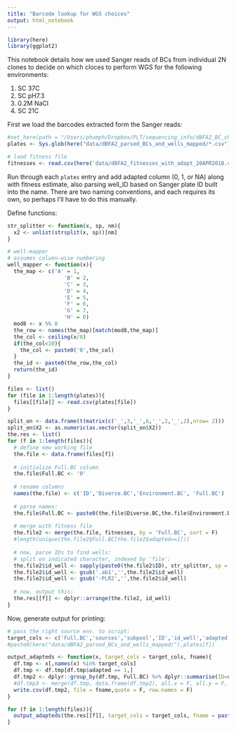 ```yaml
---
title: "Barcode lookup for WGS choices"
output: html_notebook
---
```


```r
library(here)
library(ggplot2)
```

This notebook details how we used Sanger reads of BCs from individual 2N clones to decide on which cloces to perform WGS for the following environments:

1. SC 37C
2. SC pH7.3
3. 0.2M NaCl
4. SC 21C

First we load the barcodes extracted form the Sanger reads:
```r
#set_here(path = "/Users/phumph/Dropbox/PLT/sequencing_info/dBFA2_BC_checks_for_WGS/parsed_BCs_and_wells_mapped/")
plates <- Sys.glob(here("data/dBFA2_parsed_BCs_and_wells_mapped/*.csv"))

# laod fitness file
fitnesses <- read.csv(here('data/dBFA2_fitnesses_with_adapt_20APR2018.csv'))
```

Run through each `plates` entry and add adapted column (0, 1, or NA) along with fitness estimate, also parsing well_ID based on Sanger plate ID built into the name. There are two naming conventions, and each requires its own, so perhaps I'll have to do this manually.

Define functions:
```r
str_splitter <- function(x, sp, nm){
  x2 <- unlist(strsplit(x, sp))[nm]
}

# well-mapper
# assumes column-wise numbering
well_mapper <- function(x){
  the_map <- c('A' = 1,
                  'B' = 2,
                  'C' = 3,
                  'D' = 4,
                  'E' = 5,
                  'F' = 6,
                  'G' = 7,
                  'H' = 0)
  mod8 <- x %% 8
  the_row <- names(the_map)[match(mod8,the_map)]
  the_col <- ceiling(x/8)
  if(the_col<10){
    the_col <- paste0('0',the_col)
  }
  the_id <- paste0(the_row,the_col)
  return(the_id)
}
```



```r
files <- list()
for (file in 1:length(plates)){
  files[[file]] <- read.csv(plates[file])
}

split_on <- data.frame(t(matrix(c('_',3,'_',6,'_',2,'_',2),nrow= 2)))
split_on$X2 <- as.numeric(as.vector(split_on$X2))
the.res <- list()
for (f in 1:length(files)){
  # define new working file
  the.file <- data.frame(files[f])
  
  # initialize Full.BC column
  the.file$Full.BC <- '0'
  
  # rename columns
  names(the.file) <- c('ID','Diverse.BC','Environment.BC', 'Full.BC')
  
  # parse names:
  the.file$Full.BC <- paste0(the.file$Diverse.BC,the.file$Environment.BC)
  
  # merge with fitness file
  the.file2 <- merge(the.file, fitnesses, by = 'Full.BC', sort = F)
  #length(unique(the.file2$Full.BC[the.file2$adapted==1]))
  
  # now, parse IDs to find wells:
  # split on indicated character, indexed by 'file':
  the.file2$id_well <- sapply(paste0(the.file2$ID), str_splitter, sp = paste0(split_on[f,1]), nm = split_on[f,2])
  the.file2$id_well <- gsub('.ab1','',the.file2$id_well)
  the.file2$id_well <- gsub('-PLR2','',the.file2$id_well)
  
  # now, output this:
  the.res[[f]] <- dplyr::arrange(the.file2, id_well)
}

```

Now, generate output for printing:

```r
# pass the right source env. to script:
target_cols <- c('Full.BC','sources','subpool','ID','id_well','adapted')
#paste0(here("data/dBFA2_parsed_BCs_and_wells_mapped/"),plates[f])

output_adapteds <- function(x, target_cols = target_cols, fname){
  df.tmp <- x[,names(x) %in% target_cols]
  df.tmp <- df.tmp[df.tmp$adapted == 1,]
  df.tmp2 <- dplyr::group_by(df.tmp, Full.BC) %>% dplyr::summarise(ID=unique(ID)[1], sources = unique(sources)[1], subpool = unique(subpool)[1], n_wells = length(id_well), first_well = unique(id_well)[1]) %>% dplyr::arrange(first_well)
  #df.tmp3 <- merge(df.tmp, data.frame(df.tmp2), all.x = F, all.y = F, by = 'Full.BC', sort = F)
  write.csv(df.tmp2, file = fname,quote = F, row.names = F)
}

for (f in 1:length(files)){
  output_adapteds(the.res[[f]], target_cols = target_cols, fname = paste0(gsub('.csv','',plates[f]),'_parsed.csv'))
}
```
